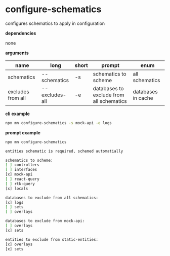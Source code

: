 # configure-schematics

configures schematics to apply in configuration

**dependencies**

none

**arguments**

| name              | long           | short | prompt                                   | enum               |
| ----------------- | -------------- | ----- | ---------------------------------------- | ------------------ |
| schematics        | --schematics   | -s    | schematics to scheme                     | all schematics     |
| excludes from all | --excludes-all | -e    | databases to exclude from all schematics | databases in cache |

**cli example**

```sh title="terminal"
npx mn configure-schematics -s mock-api -e logs
```

**prompt example**

```sh title="terminal"
npx mn configure-schematics
```

```sh
entities schematic is required, schemed automatially

schematics to scheme:
[ ] controllers
[ ] interfaces
[x] mock-api
[ ] react-query
[ ] rtk-query
[x] locals

databases to exclude from all schematics:
[x] logs
[ ] sets
[ ] overlays

databases to exclude from mock-api:
[ ] overlays
[x] sets

entities to exclude from static-entities:
[x] overlays
[x] sets
```
